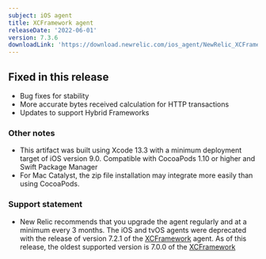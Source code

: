 ```yaml
---
subject: iOS agent
title: XCFramework agent
releaseDate: '2022-06-01'
version: 7.3.6
downloadLink: 'https://download.newrelic.com/ios_agent/NewRelic_XCFramework_Agent_7.3.6.zip'
---
```


## Fixed in this release

* Bug fixes for stability
* More accurate bytes received calculation for HTTP transactions
* Updates to support Hybrid Frameworks

### Other notes

* This artifact was built using Xcode 13.3 with a minimum deployment target of iOS version 9.0. Compatible with CocoaPods 1.10 or higher and Swift Package Manager
* For Mac Catalyst, the zip file installation may integrate more easily than using CocoaPods.

### Support statement

* New Relic recommends that you upgrade the agent regularly and at a minimum every 3 months. The iOS and tvOS agents were deprecated with the release of version 7.2.1 of the [XCFramework](https://docs.newrelic.com/docs/release-notes/mobile-release-notes/xcframework-release-notes/xcframework-agent-700) agent. As of this release, the oldest supported version is 7.0.0 of the [XCFramework](https://docs.newrelic.com/docs/release-notes/mobile-release-notes/ios-release-notes/ios-agent-700)
